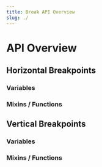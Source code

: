 ```yaml
---
title: Break API Overview
slug: ./
---
```


# <ModuleDocHeader spec={Spec} link={false} /> API Overview

## Horizontal Breakpoints

### Variables

<VariableList spec={Spec} group='break/horizontal' />

### Mixins / Functions

<FunctionList spec={Spec} group='break/horizontal' />

<FeatureRequest />

## Vertical Breakpoints

### Variables

<VariableList spec={Spec} group='break/vertical' />

### Mixins / Functions

<FunctionList spec={Spec} group='break/vertical' />

<FeatureRequest />
